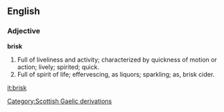 ==English==

===Adjective===

'''brisk'''

#Full of liveliness and activity; characterized by quickness of motion or action; lively; spirited; quick.
#Full of spirit of life; effervescing, as liquors; sparkling; as, brisk cider.

[[it:brisk]]
[[Category:Scottish Gaelic derivations]]